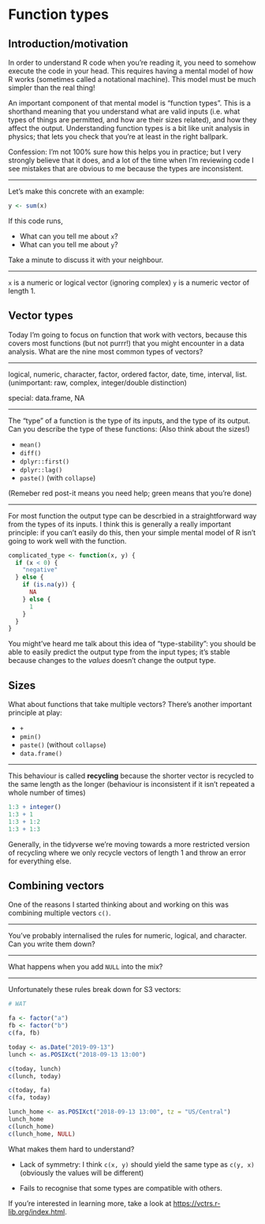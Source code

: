 # Function types

## Introduction/motivation

<!-- Create new file -->

In order to understand R code when you're reading it, you need to somehow execute the code in your head. This requires having a mental model of how R works (sometimes called a notational machine). This model must be much simpler than the real thing!

An important component of that mental model is "function types". This is a shorthand meaning that you understand what are valid inputs (i.e. what types of things are permitted, and how are their sizes related), and how they affect the output. Understanding function types is a bit like unit analysis in physics; that lets you check that you're at least in the right ballpark.

Confession: I'm not 100% sure how this helps you in practice; but I very strongly believe that it does, and a lot of the time when I'm reviewing code I see mistakes that are obvious to me because the types are inconsistent.

---

Let's make this concrete with an example:

```r
y <- sum(x)
```

If this code runs,

* What can you tell me about `x`?
* What can you tell me about `y`?

Take a minute to discuss it with your neighbour.

---

`x` is a numeric or logical vector (ignoring complex)
`y` is a numeric vector of length 1.

## Vector types

Today I'm going to focus on function that work with vectors, because this covers most functions (but not purrr!) that you might encounter in a data analysis. What are the nine most common types of vectors?

---

logical, numeric, character, factor, ordered factor, date, time, interval, list.
(unimportant: raw, complex, integer/double distinction)

special: data.frame, NA

---

The "type" of a function is the type of its inputs, and the type of its output. Can you describe the type of these functions: (Also think about the sizes!)

* `mean()`
* `diff()`
* `dplyr::first()`
* `dplyr::lag()`
* `paste()` (with `collapse`)

(Remeber red post-it means you need help; green means that you're done)

---

<!-- COMMIT TO GIT -->

For most function the output type can be descrbied in a straightforward way from the types of its inputs. I think this is generally a really important principle: if you can't easily do this, then your simple mental model of R isn't going to work well with the function.

```r
complicated_type <- function(x, y) {
  if (x < 0) {
    "negative"
  } else {
    if (is.na(y)) {
      NA
    } else {
      1
    }
  }
}
```

You might've heard me talk about this idea of "type-stability": you should be able to easily predict the output type from the input types; it's stable because changes to the _values_ doesn't change the output type.

## Sizes

What about functions that take multiple vectors? There's another important principle at play:

* `+`
* `pmin()`
* `paste()` (without `collapse`)
* `data.frame()`

---

This behaviour is called **recycling** because the shorter vector is recycled to the same length as the longer (behaviour is inconsistent if it isn't repeated a whole number of times)


```r
1:3 + integer()
1:3 + 1
1:3 + 1:2
1:3 + 1:3
```

Generally, in the tidyverse we're moving towards a more restricted version of recycling where we only recycle vectors of length 1 and throw an error for everything else.

## Combining vectors

One of the reasons I started thinking about and working on this was combining multiple vectors `c()`.

---

You've probably internalised the rules for numeric, logical, and character. Can you write them down? 

---

What happens when you add `NULL` into the mix?

---

Unfortunately these rules break down for S3 vectors:

```r
# WAT

fa <- factor("a")
fb <- factor("b")
c(fa, fb)

today <- as.Date("2019-09-13")
lunch <- as.POSIXct("2018-09-13 13:00")

c(today, lunch)
c(lunch, today)

c(today, fa)
c(fa, today)

lunch_home <- as.POSIXct("2018-09-13 13:00", tz = "US/Central")
lunch_home
c(lunch_home)
c(lunch_home, NULL)
```

What makes them hard to understand?

* Lack of symmetry: I think `c(x, y)` should yield the same type as `c(y, x)`
  (obviously the values will be different)

* Fails to recognise that some types are compatible with others.

If you're interested in learning more, take a look at <https://vctrs.r-lib.org/index.html>.

<!-- COMMIT TO GIT -->
